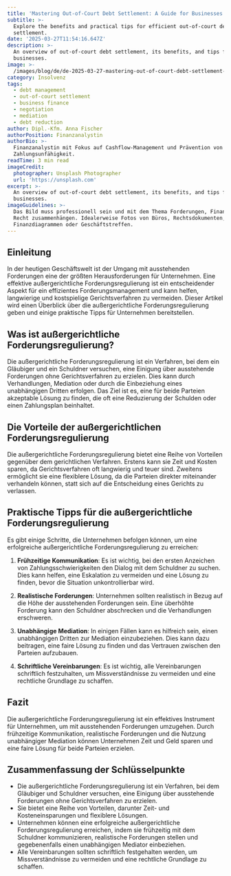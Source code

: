 ```yaml
---
title: 'Mastering Out-of-Court Debt Settlement: A Guide for Businesses'
subtitle: >-
  Explore the benefits and practical tips for efficient out-of-court debt
  settlement.
date: '2025-03-27T11:54:16.647Z'
description: >-
  An overview of out-of-court debt settlement, its benefits, and tips for
  businesses.
image: >-
  /images/blog/de/de-2025-03-27-mastering-out-of-court-debt-settlement-a-guide-for-businesses-1743103090205.jpg
category: Insolvenz
tags:
  - debt management
  - out-of-court settlement
  - business finance
  - negotiation
  - mediation
  - debt reduction
author: Dipl.-Kfm. Anna Fischer
authorPosition: Finanzanalystin
authorBio: >-
  Finanzanalystin mit Fokus auf Cashflow-Management und Prävention von
  Zahlungsunfähigkeit.
readTime: 3 min read
imageCredit:
  photographer: Unsplash Photographer
  url: 'https://unsplash.com'
excerpt: >-
  An overview of out-of-court debt settlement, its benefits, and tips for
  businesses.
imageGuidelines: >-
  Das Bild muss professionell sein und mit dem Thema Forderungen, Finanzen oder
  Recht zusammenhängen. Idealerweise Fotos von Büros, Rechtsdokumenten,
  Finanzdiagrammen oder Geschäftstreffen.
---
```

## Einleitung

In der heutigen Geschäftswelt ist der Umgang mit ausstehenden Forderungen eine der größten Herausforderungen für Unternehmen. Eine effektive außergerichtliche Forderungsregulierung ist ein entscheidender Aspekt für ein effizientes Forderungsmanagement und kann helfen, langwierige und kostspielige Gerichtsverfahren zu vermeiden. Dieser Artikel wird einen Überblick über die außergerichtliche Forderungsregulierung geben und einige praktische Tipps für Unternehmen bereitstellen.

## Was ist außergerichtliche Forderungsregulierung?

Die außergerichtliche Forderungsregulierung ist ein Verfahren, bei dem ein Gläubiger und ein Schuldner versuchen, eine Einigung über ausstehende Forderungen ohne Gerichtsverfahren zu erzielen. Dies kann durch Verhandlungen, Mediation oder durch die Einbeziehung eines unabhängigen Dritten erfolgen. Das Ziel ist es, eine für beide Parteien akzeptable Lösung zu finden, die oft eine Reduzierung der Schulden oder einen Zahlungsplan beinhaltet.

## Die Vorteile der außergerichtlichen Forderungsregulierung

Die außergerichtliche Forderungsregulierung bietet eine Reihe von Vorteilen gegenüber dem gerichtlichen Verfahren. Erstens kann sie Zeit und Kosten sparen, da Gerichtsverfahren oft langwierig und teuer sind. Zweitens ermöglicht sie eine flexiblere Lösung, da die Parteien direkter miteinander verhandeln können, statt sich auf die Entscheidung eines Gerichts zu verlassen.

## Praktische Tipps für die außergerichtliche Forderungsregulierung

Es gibt einige Schritte, die Unternehmen befolgen können, um eine erfolgreiche außergerichtliche Forderungsregulierung zu erreichen:

1. **Frühzeitige Kommunikation**: Es ist wichtig, bei den ersten Anzeichen von Zahlungsschwierigkeiten den Dialog mit dem Schuldner zu suchen. Dies kann helfen, eine Eskalation zu vermeiden und eine Lösung zu finden, bevor die Situation unkontrollierbar wird.

2. **Realistische Forderungen**: Unternehmen sollten realistisch in Bezug auf die Höhe der ausstehenden Forderungen sein. Eine überhöhte Forderung kann den Schuldner abschrecken und die Verhandlungen erschweren.

3. **Unabhängige Mediation**: In einigen Fällen kann es hilfreich sein, einen unabhängigen Dritten zur Mediation einzubeziehen. Dies kann dazu beitragen, eine faire Lösung zu finden und das Vertrauen zwischen den Parteien aufzubauen.

4. **Schriftliche Vereinbarungen**: Es ist wichtig, alle Vereinbarungen schriftlich festzuhalten, um Missverständnisse zu vermeiden und eine rechtliche Grundlage zu schaffen.

## Fazit

Die außergerichtliche Forderungsregulierung ist ein effektives Instrument für Unternehmen, um mit ausstehenden Forderungen umzugehen. Durch frühzeitige Kommunikation, realistische Forderungen und die Nutzung unabhängiger Mediation können Unternehmen Zeit und Geld sparen und eine faire Lösung für beide Parteien erzielen.

## Zusammenfassung der Schlüsselpunkte

- Die außergerichtliche Forderungsregulierung ist ein Verfahren, bei dem Gläubiger und Schuldner versuchen, eine Einigung über ausstehende Forderungen ohne Gerichtsverfahren zu erzielen.
- Sie bietet eine Reihe von Vorteilen, darunter Zeit- und Kosteneinsparungen und flexiblere Lösungen.
- Unternehmen können eine erfolgreiche außergerichtliche Forderungsregulierung erreichen, indem sie frühzeitig mit dem Schuldner kommunizieren, realistische Forderungen stellen und gegebenenfalls einen unabhängigen Mediator einbeziehen.
- Alle Vereinbarungen sollten schriftlich festgehalten werden, um Missverständnisse zu vermeiden und eine rechtliche Grundlage zu schaffen.
